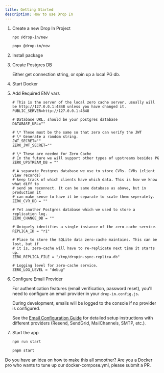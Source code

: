 ```yaml
---
title: Getting Started
description: How to use Drop In
---
```



<Steps>

1. Create a new Drop In Project

   <Tabs syncKey="pkg">

   <TabItem label="npm">

   ```sh
   npx @drop-in/new
   ```

   </TabItem>

   <TabItem label="pnpm">

   ```sh
   pnpx @drop-in/new
   ```

   </TabItem>

   </Tabs>

2. Install package

3. Create Postgres DB

   Either get connection string, or spin up a local PG db.

4. Start Docker

5. Add Required ENV vars

   ```env
   # This is the server of the local zero cache server, usually will be http://127.0.0.1:4848 unless you have changed it.
   PUBLIC_SERVER=http://127.0.0.1:4848

   # Database URL, should be your postgres database
   DATABASE_URL=""

   # \* These must be the same so that zero can verify the JWT
   # \* Generate a random string.
   JWT_SECRET=""
   ZERO_JWT_SECRET=""

   # \* These are needed for Zero Cache
   # In the future we will support other types of upstreams besides PG
   ZERO_UPSTREAM_DB = ""

   # A separate Postgres database we use to store CVRs. CVRs (client view records)
   # keep track of which clients have which data. This is how we know what diff to
   # send on reconnect. It can be same database as above, but in production it
   # can make sense to have it be separate to scale them seperately.
   ZERO_CVR_DB = ""

   # Yet another Postgres database which we used to store a replication log.
   ZERO_CHANGE_DB = ""

   # Uniquely identifies a single instance of the zero-cache service.
   REPLICA_ID = "r1"

   # Place to store the SQLite data zero-cache maintains. This can be lost, but if
   # it is, zero-cache will have to re-replicate next time it starts up.
   ZERO_REPLICA_FILE = "/tmp/dropin-sync-replica.db"

   # Logging level for zero-cache service.
   ZERO_LOG_LEVEL = "debug"
   ```

6. Configure Email Provider

   For authentication features (email verification, password reset), you'll need to configure an email provider in your `drop-in.config.js`. 
   
   During development, emails will be logged to the console if no provider is configured.
   
   See the [Email Configuration Guide](/pass/email-setup) for detailed setup instructions with different providers (Resend, SendGrid, MailChannels, SMTP, etc.).

7. Start the app

   <Tabs syncKey="start">

   <TabItem label="npm">

   ```sh
   npm run start
   ```

   </TabItem>

   <TabItem label="pnpm">

   ```sh
   pnpm start
   ```

   </TabItem>

   </Tabs>

</Steps>

Do you have an idea on how to make this all smoother? Are you a Docker pro who wants to tune up our docker-compose.yml, please submit a PR.

